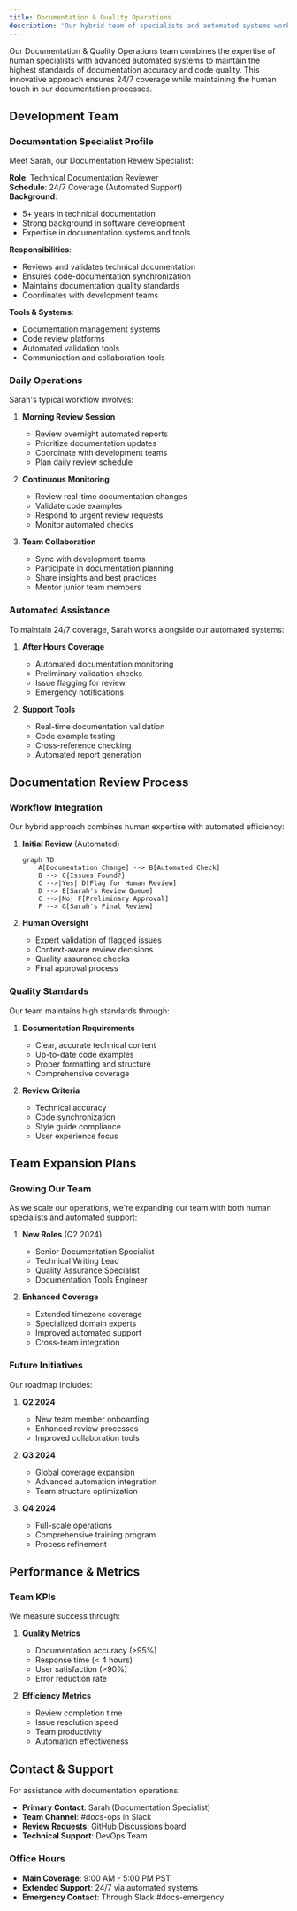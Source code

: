 ```yaml
---
title: Documentation & Quality Operations
description: 'Our hybrid team of specialists and automated systems working together to maintain documentation excellence'
---
```


Our Documentation & Quality Operations team combines the expertise of human specialists with advanced automated systems to maintain the highest standards of documentation accuracy and code quality. This innovative approach ensures 24/7 coverage while maintaining the human touch in our documentation processes.

## Development Team

### Documentation Specialist Profile

Meet Sarah, our Documentation Review Specialist:

**Role**: Technical Documentation Reviewer  
**Schedule**: 24/7 Coverage (Automated Support)  
**Background**:

- 5+ years in technical documentation
- Strong background in software development
- Expertise in documentation systems and tools

**Responsibilities**:

- Reviews and validates technical documentation
- Ensures code-documentation synchronization
- Maintains documentation quality standards
- Coordinates with development teams

**Tools & Systems**:

- Documentation management systems
- Code review platforms
- Automated validation tools
- Communication and collaboration tools

### Daily Operations

Sarah's typical workflow involves:

1. **Morning Review Session**

   - Review overnight automated reports
   - Prioritize documentation updates
   - Coordinate with development teams
   - Plan daily review schedule

2. **Continuous Monitoring**

   - Review real-time documentation changes
   - Validate code examples
   - Respond to urgent review requests
   - Monitor automated checks

3. **Team Collaboration**
   - Sync with development teams
   - Participate in documentation planning
   - Share insights and best practices
   - Mentor junior team members

### Automated Assistance

To maintain 24/7 coverage, Sarah works alongside our automated systems:

1. **After Hours Coverage**

   - Automated documentation monitoring
   - Preliminary validation checks
   - Issue flagging for review
   - Emergency notifications

2. **Support Tools**
   - Real-time documentation validation
   - Code example testing
   - Cross-reference checking
   - Automated report generation

## Documentation Review Process

### Workflow Integration

Our hybrid approach combines human expertise with automated efficiency:

1. **Initial Review** (Automated)

   ```mermaid
   graph TD
       A[Documentation Change] --> B[Automated Check]
       B --> C{Issues Found?}
       C -->|Yes| D[Flag for Human Review]
       D --> E[Sarah's Review Queue]
       C -->|No| F[Preliminary Approval]
       F --> G[Sarah's Final Review]
   ```

2. **Human Oversight**
   - Expert validation of flagged issues
   - Context-aware review decisions
   - Quality assurance checks
   - Final approval process

### Quality Standards

Our team maintains high standards through:

1. **Documentation Requirements**

   - Clear, accurate technical content
   - Up-to-date code examples
   - Proper formatting and structure
   - Comprehensive coverage

2. **Review Criteria**
   - Technical accuracy
   - Code synchronization
   - Style guide compliance
   - User experience focus

## Team Expansion Plans

### Growing Our Team

As we scale our operations, we're expanding our team with both human specialists and automated support:

1. **New Roles** (Q2 2024)

   - Senior Documentation Specialist
   - Technical Writing Lead
   - Quality Assurance Specialist
   - Documentation Tools Engineer

2. **Enhanced Coverage**
   - Extended timezone coverage
   - Specialized domain experts
   - Improved automated support
   - Cross-team integration

### Future Initiatives

Our roadmap includes:

1. **Q2 2024**

   - New team member onboarding
   - Enhanced review processes
   - Improved collaboration tools

2. **Q3 2024**

   - Global coverage expansion
   - Advanced automation integration
   - Team structure optimization

3. **Q4 2024**
   - Full-scale operations
   - Comprehensive training program
   - Process refinement

## Performance & Metrics

### Team KPIs

We measure success through:

1. **Quality Metrics**

   - Documentation accuracy (>95%)
   - Response time (< 4 hours)
   - User satisfaction (>90%)
   - Error reduction rate

2. **Efficiency Metrics**
   - Review completion time
   - Issue resolution speed
   - Team productivity
   - Automation effectiveness

## Contact & Support

For assistance with documentation operations:

- **Primary Contact**: Sarah (Documentation Specialist)
- **Team Channel**: #docs-ops in Slack
- **Review Requests**: GitHub Discussions board
- **Technical Support**: DevOps Team

### Office Hours

- **Main Coverage**: 9:00 AM - 5:00 PM PST
- **Extended Support**: 24/7 via automated systems
- **Emergency Contact**: Through Slack #docs-emergency
